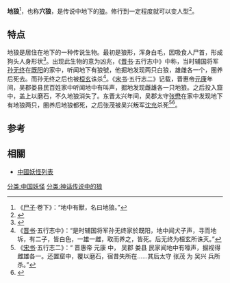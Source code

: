 '''地狼'''<ref>《[[尸子|尸子]]·卷下》：“地中有獸，名曰地狼。”</ref>，也称'''穴狼'''，是传说中地下的[[狼|狼]]。修行到一定程度就可以变人型<ref>{{Cite book|title=中国博物别名大辞典|last=孙书安编著|first=|publisher=北京：[[北京出版社|北京出版社]]|year=2000.04|isbn=7-200-02767-7|location=|pages=235}}</ref>。

== 特点 ==
地狼是居住在地下的一种传说生物。最初是狼形，浑身白毛，因吸食人尸首，形成狗头人身形状<ref>{{Cite book|title=神话传说中的天神地祇|last=枣仙儿著；金艺晟绘|first=|publisher=北京联合出版公司|year=2016.09|isbn=7-5502-7885-7|location=|pages=56}}</ref>。出现此生物的意为凶兆，《[[晋书|晋书]]·五行志中》中称，当时辅国将军[[孙无终|孙无终]]在[[既阳县|既阳]]的家中，听闻地下有狼號，他掘地发现两只白狼，雄雌各一个，圈养后死去。而孙无终之后也被[[桓玄|桓玄]]诛杀<ref>《[[晋书|晋书]]·五行志中》：“是时辅国将军孙无终家於既阳，地中闻犬子声，寻而地坼，有二子，皆白色，一雄一雌，取而养之，皆死。后无终为桓玄所诛灭。”</ref>。《[[宋书|宋书]]·五行志二》记载，晋惠帝[[元康_(西晋)|元康]]年间，吴郡娄县民百姓家中听闻地中有叫声，掘地发现雌雄各一只地狼。之后投入窟中，盖上以磨石，不久地狼消失了。东晋太兴年间，吴郡太守[[张懋|张懋]]在家中发现地下有地狼两只，圈养后地狼都死，之后张茂被吴兴叛军[[沈充|沈充]]杀死<ref>《[[宋书|宋书]]·五行志二》：“ 晋惠帝 元康 中， 吴郡 娄县 民家闻地中有嚎声，掘视得雌雄各一。还置窟中，覆以磨石，宿昔失所在……其后太守 张茂 为 吴兴 兵所杀。”</ref><ref>{{Cite book|title=中华传统文化经典普及文库 搜神记|last=（晋）干宝著|first=|publisher=北京：[[中国工人出版社|中国工人出版社]]|year=2016.08|isbn=978-7-5008-6491-2|location=|pages=181}}</ref>。

==参考==
{{reflist}}
==相關==
*[[中國妖怪列表|中國妖怪列表]]

[[分类:中国妖怪|分类:中国妖怪]]
[[分类:神话传说中的狼|分类:神话传说中的狼]]